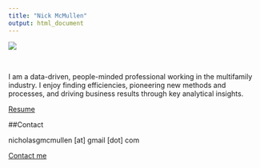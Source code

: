 ```yaml
---
title: "Nick McMullen"
output: html_document
---
```



![](professional_photo.jpg)

\

I am a data-driven, people-minded professional working in the multifamily industry. I enjoy finding efficiencies, pioneering new methods and processes, and driving business results through key analytical insights.

[Resume](McMullen_Resume 201912 v2.pdf){target="_blank"}

##Contact

nicholasgmcmullen [at] gmail [dot] com

[Contact me](mailto:nicholasgmcmullen@gmail.com)





